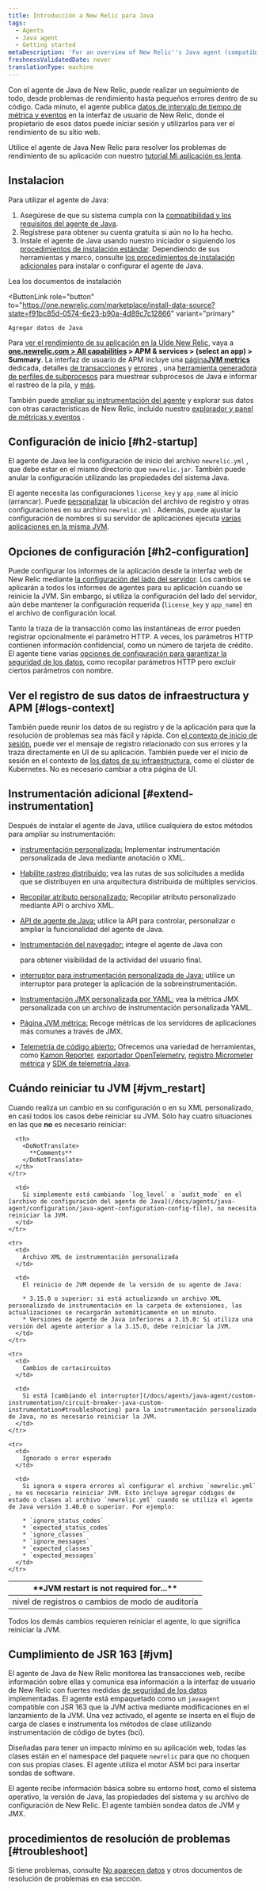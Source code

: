 ```yaml
---
title: Introducción a New Relic para Java
tags:
  - Agents
  - Java agent
  - Getting started
metaDescription: 'For an overview of New Relic''s Java agent (compatibility, requirements, installation, configuration), start here.'
freshnessValidatedDate: never
translationType: machine
---
```


Con el agente de Java de New Relic, puede realizar un seguimiento de todo, desde problemas de rendimiento hasta pequeños errores dentro de su código. Cada minuto, el agente publica [datos de intervalo de tiempo de métrica y eventos](/docs/data-analysis/metrics/analyze-your-metrics/data-collection-metric-timeslice-event-data) en la interfaz de usuario de New Relic, donde el propietario de esos datos puede iniciar sesión y utilizarlos para ver el rendimiento de su sitio web.

Utilice el agente de Java New Relic para resolver los problemas de rendimiento de su aplicación con nuestro [tutorial Mi aplicación es lenta](/docs/journey-app-slow/root-causes/).

## Instalacion

Para utilizar el agente de Java:

1. Asegúrese de que su sistema cumpla con la [compatibilidad y los requisitos del agente de Java](/docs/compatibility-requirements-java-agent).
2. Regístrese para obtener su cuenta gratuita si aún no lo ha hecho.<InlineSignup/>
3. Instale el agente de Java usando nuestro iniciador o siguiendo los [procedimientos de instalación estándar](/docs/agents/java-agent/installation/java-agent-manual-installation). Dependiendo de sus herramientas y marco, consulte [los procedimientos de instalación adicionales](/docs/apm/agents/java-agent/installation/java-install-overview) para instalar o configurar el agente de Java.

<ButtonGroup>
  <ButtonLink
    role="button"
    to="/docs/agents/java-agent/installation/install-java-agent"
    variant="normal"
  >
    Lea los documentos de instalación
  </ButtonLink>

  <ButtonLink
    role="button"
    to="https://one.newrelic.com/marketplace/install-data-source?state=f91bc85d-0574-6e23-b90a-4d89c7c12866"
    variant="primary"
  >
    Agregar datos de Java
  </ButtonLink>
</ButtonGroup>

Para [ver el rendimiento de su aplicación en la UIde New Relic](/docs/apm/applications-menu/monitoring/apm-overview-page), vaya a <DoNotTranslate>**[one.newrelic.com > All capabilities](https://one.newrelic.com/all-capabilities) > APM & services > (select an app) > Summary**</DoNotTranslate>. La interfaz de usuario de APM incluye una [página<DoNotTranslate>**JVM metrics**</DoNotTranslate> ](/docs/agents/java-agent/features/jvm-metrics-page)dedicada, detalles [de transacciones](/docs/apm/transactions) y [errores](/docs/apm/applications-menu/error-analytics/introduction-error-analytics) , una [herramienta generadora de perfiles de subprocesos](/docs/apm/applications-menu/events/thread-profiler-tool) para muestrear subprocesos de Java e informar el rastreo de la pila, y [más](/docs/apm/applications-menu).

También puede [ampliar su instrumentación del agente](#extend-instrumentation) y explorar sus datos con otras características de New Relic, incluido nuestro [explorador y panel de métricas y eventos](/docs/query-your-data/explore-query-data/data-explorer/introduction-data-explorer) [](/docs/query-your-data/explore-query-data/dashboards/introduction-new-relic-one-dashboards).

## Configuración de inicio [#h2-startup]

El agente de Java lee la configuración de inicio del archivo `newrelic.yml` , que debe estar en el mismo directorio que `newrelic.jar`. También puede anular la configuración utilizando las propiedades del sistema Java.

El agente necesita las configuraciones `license_key` y `app_name` al inicio (arrancar). Puede [personalizar](/docs/agents/java-agent/configuration/java-agent-configuration-config-file) la ubicación del archivo de registro y otras configuraciones en su archivo `newrelic.yml` . Además, puede ajustar la configuración de nombres si su servidor de aplicaciones ejecuta [varias aplicaciones en la misma JVM](/docs/agents/java-agent/configuration/automatic-application-naming).

## Opciones de configuración [#h2-configuration]

Puede configurar los informes de la aplicación desde la interfaz web de New Relic mediante [la configuración del lado del servidor](/docs/agents/manage-apm-agents/configuration/server-side-agent-configuration). Los cambios se aplicarán a todos los informes de agentes para su aplicación cuando se reinicie la JVM. Sin embargo, si utiliza la configuración del lado del servidor, aún debe mantener la configuración requerida (`license_key` y `app_name`) en el archivo de configuración local.

Tanto la traza de la transacción como las instantáneas de error pueden registrar opcionalmente el parámetro HTTP. A veces, los parámetros HTTP contienen información confidencial, como un número de tarjeta de crédito. El agente tiene varias [opciones de configuración para garantizar la seguridad de los datos](/docs/agents/java-agent/getting-started/apm-agent-security-java), como recopilar parámetros HTTP pero excluir ciertos parámetros con nombre.

## Ver el registro de sus datos de infraestructura y APM [#logs-context]

También puede reunir los datos de su registro y de la aplicación para que la resolución de problemas sea más fácil y rápida. Con [el contexto de inicio de sesión](/docs/logs/logs-context/java-configure-logs-context-all/), puede ver el mensaje de registro relacionado con sus errores y la traza directamente en UI de su aplicación. También puede ver el inicio de sesión en el contexto de [los datos de su infraestructura](/docs/logs/forward-logs/forward-your-logs-using-infrastructure-agent/), como el clúster de Kubernetes. No es necesario cambiar a otra página de UI.

## Instrumentación adicional [#extend-instrumentation]

Después de instalar el agente de Java, utilice cualquiera de estos métodos para ampliar su instrumentación:

* [instrumentación personalizada:](/docs/agents/manage-apm-agents/agent-metrics/custom-instrumentation) Implementar instrumentación personalizada de Java mediante anotación o XML.

* [Habilite rastreo distribuido](/docs/apm/distributed-tracing/getting-started/introduction-distributed-tracing)[:](/docs/agents/manage-apm-agents/agent-metrics/collect-custom-attributes) vea las rutas de sus solicitudes a medida que se distribuyen en una arquitectura distribuida de múltiples servicios.

* [Recopilar atributo personalizado:](/docs/agents/manage-apm-agents/agent-metrics/collect-custom-attributes) Recopilar atributo personalizado mediante API o archivo XML.

* [API de agente de Java:](/docs/agents/java-agent/custom-instrumentation/java-agent-api) utilice la API para controlar, personalizar o ampliar la funcionalidad del agente de Java.

* [Instrumentación del navegador:](/docs/browser/new-relic-browser/page-load-timing-resources/page-load-timing-process) integre el agente de Java con

  <InlinePopover type="browser">[](/docs/browser/new-relic-browser/getting-started/new-relic-browser)</InlinePopover>

  para obtener visibilidad de la actividad del usuario final.

* [interruptor para instrumentación personalizada de Java:](/docs/agents/java-agent/custom-instrumentation/circuit-breaker-java-custom-instrumentation) utilice un interruptor para proteger la aplicación de la sobreinstrumentación.

* [Instrumentación JMX personalizada por YAML:](/docs/agents/java-agent/custom-instrumentation/custom-jmx-instrumentation-yaml) vea la métrica JMX personalizada con un archivo de instrumentación personalizada YAML.

* [Página JVM métrica:](/docs/apm/applications-menu/monitoring/jvm-metrics-page) Recoge métricas de los servidores de aplicaciones más comunes a través de JMX.

* [Telemetría de código abierto:](/docs/integrations/open-source-telemetry-integrations/get-started/introduction-new-relics-open-source-telemetry-integrations) Ofrecemos una variedad de herramientas, como [Kamon Reporter](/docs/integrations/open-source-telemetry-integrations/open-source-telemetry-integration-list/kamon-reporter), [exportador OpenTelemetry](/docs/integrations/open-source-telemetry-integrations/open-source-telemetry-integration-list/new-relics-opentelemetry-integration), [registro Micrometer métrica](/docs/integrations/open-source-telemetry-integrations/open-source-telemetry-integration-list/new-relics-micrometer-integration) y [SDK de telemetría Java](/docs/data-ingest-apis/get-data-new-relic/new-relic-sdks/telemetry-sdks-send-custom-telemetry-data-new-relic).

## Cuándo reiniciar tu JVM [#jvm_restart]

Cuando realiza un cambio en su configuración o en su XML personalizado, en casi todos los casos debe reiniciar su JVM. Sólo hay cuatro situaciones en las que **no** es necesario reiniciar:

<table>
  <thead>
    <tr>
      <th style={{ width: "200px" }}>
        <DoNotTranslate>
          **JVM restart is not required for...**
        </DoNotTranslate>
      </th>

      <th>
        <DoNotTranslate>
          **Comments**
        </DoNotTranslate>
      </th>
    </tr>
  </thead>

  <tbody>
    <tr>
      <td>
        nivel de registros o cambios de modo de auditoría
      </td>

      <td>
        Si simplemente está cambiando `log_level` o `audit_mode` en el [archivo de configuración del agente de Java](/docs/agents/java-agent/configuration/java-agent-configuration-config-file), no necesita reiniciar la JVM.
      </td>
    </tr>

    <tr>
      <td>
        Archivo XML de instrumentación personalizada
      </td>

      <td>
        El reinicio de JVM depende de la versión de su agente de Java:

        * 3.15.0 o superior: si está actualizando un archivo XML personalizado de instrumentación en la carpeta de extensiones, las actualizaciones se recargarán automáticamente en un minuto.
        * Versiones de agente de Java inferiores a 3.15.0: Si utiliza una versión del agente anterior a la 3.15.0, debe reiniciar la JVM.
      </td>
    </tr>

    <tr>
      <td>
        Cambios de cortacircuitos
      </td>

      <td>
        Si está [cambiando el interruptor](/docs/agents/java-agent/custom-instrumentation/circuit-breaker-java-custom-instrumentation#troubleshooting) para la instrumentación personalizada de Java, no es necesario reiniciar la JVM.
      </td>
    </tr>

    <tr>
      <td>
        Ignorado o error esperado
      </td>

      <td>
        Si ignora o espera errores al configurar el archivo `newrelic.yml` , no es necesario reiniciar JVM. Esto incluye agregar códigos de estado o clases al archivo `newrelic.yml` cuando se utiliza el agente de Java versión 3.40.0 o superior. Por ejemplo:

        * `ignore_status_codes`
        * `expected_status_codes`
        * `ignore_classes`
        * `ignore_messages`
        * `expected_classes`
        * `expected_messages`
      </td>
    </tr>
  </tbody>
</table>

Todos los demás cambios requieren reiniciar el agente, lo que significa reiniciar la JVM.

## Cumplimiento de JSR 163 [#jvm]

El agente de Java de New Relic monitorea las transacciones web, recibe información sobre ellas y comunica esa información a la interfaz de usuario de New Relic con fuertes medidas [de seguridad de los datos](/docs/accounts-partnerships/accounts/security/data-security) implementadas. El agente está empaquetado como un `javaagent` compatible con JSR 163 que la JVM activa mediante modificaciones en el lanzamiento de la JVM. Una vez activado, el agente se inserta en el flujo de carga de clases e instrumenta los métodos de clase utilizando instrumentación de código de bytes (bci).

Diseñadas para tener un impacto mínimo en su aplicación web, todas las clases están en el namespace del paquete `newrelic` para que no choquen con sus propias clases. El agente utiliza el motor ASM bci para insertar sondas de software.

El agente recibe información básica sobre su entorno host, como el sistema operativo, la versión de Java, las propiedades del sistema y su archivo de configuración de New Relic. El agente también sondea datos de JVM y JMX.

## procedimientos de resolución de problemas [#troubleshoot]

Si tiene problemas, consulte [No aparecen datos](/docs/apm/agents/java-agent/troubleshooting/no-data-appears-java) y otros documentos de resolución de problemas en esa sección.